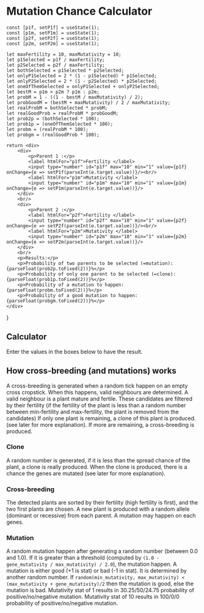 # Mutation Chance Calculator

    const [p1f, setP1f] = useState(1);
    const [p1m, setP1m] = useState(1);
    const [p2f, setP2f] = useState(1);
    const [p2m, setP2m] = useState(1);

    let maxFertility = 10, maxMutativity = 10;
    let p1Selected = p1f / maxFertility;
    let p2Selected = p2f / maxFertility;
    let bothSelected = p1Selected * p2Selected;
    let onlyP1Selected = 2 * (1 - p1Selected) * p1Selected;
    let onlyP2Selected = 2 * (1 - p2Selected) * p2Selected;
    let oneOfThemSelected = onlyP1Selected + onlyP2Selected;
    let bestM = p1m > p2m ? p1m : p2m;
    let probM = 1 - ((1 - bestM / maxMutativity) / 2);
    let probGoodM = (bestM + maxMutativity) / 2 / maxMutativity;
    let realProbM = bothSelected * probM;
    let realGoodProb = realProbM * probGoodM;
    let prob2p = (bothSelected * 100);
    let prob1p = (oneOfThemSelected * 100);
    let probm = (realProbM * 100);
    let probgm = (realGoodProb * 100);

    return <div>
        <div>
            <p>Parent 1 :</p>
            <label htmlFor="p1f">Fertility </label>
            <input type="number" id="p1f" max="10" min="1" value={p1f} onChange={e => setP1f(parseInt(e.target.value))}/><br/>
            <label htmlFor="p1m">Mutativity </label>
            <input type="number" id="p1m" max="10" min="1" value={p1m} onChange={e => setP1m(parseInt(e.target.value))}/>
        </div>
        <br/>
        <div>
            <p>Parent 2 :</p>
            <label htmlFor="p2f">Fertility </label>
            <input type="number" id="p2f" max="10" min="1" value={p2f} onChange={e => setP2f(parseInt(e.target.value))}/><br/>
            <label htmlFor="p2m">Mutativity </label>
            <input type="number" id="p2m" max="10" min="1" value={p2m} onChange={e => setP2m(parseInt(e.target.value))}/>
        </div>
        <br/>
        <p>Results:</p>
        <p>Probability of two parents to be selected (=mutation): {parseFloat(prob2p.toFixed(2))}%</p>
        <p>Probability of only one parent to be selected (=clone): {parseFloat(prob1p.toFixed(2))}%</p>
        <p>Probability of a mutation to happen: {parseFloat(probm.toFixed(2))}%</p>
        <p>Probability of a good mutation to happen: {parseFloat(probgm.toFixed(2))}%</p>
    </div>
}

## Calculator

Enter the values in the boxes below to have the result.

<Calculator/>

## How cross-breeding (and mutations) works
A cross-breeding is generated when a random tick happen on an empty cross cropstick.
When this happens, valid neighbours are determined. A valid neighbour is a plant mature and fertile.
These candidates are filtered by their fertility (if the fertility of the plant is less than a random number between min-fertility and max-fertility, the plant is removed from the candidates)
If only one plant is remaining, a clone of this plant is produced. (see later for more explanation).
If more are remaining, a cross-breeding is produced.

### Clone

A random number is generated, if it is less than the spread chance of the plant, a clone is really produced.
When the clone is produced, there is a chance the genes are mutated (see later for more explanation).

### Cross-breeding

The detected plants are sorted by their fertility (high fertility is first), and the two first plants are chosen.
A new plant is produced with a random allele (dominant or recessive) from each parent. A mutation may happen on each genes.

### Mutation

A random mutation happen after generating a random number (between 0.0 and 1.0).
If it is greater than a threshold (computed by `(1.0 - gene_mutativity / max_mutativity) / 2.0`), the mutation happen.
A mutation is either good (+1 is stat) or bad (-1 in stat). It is determined by another random number.
If `random(min_mutativity, max_mutativity) < (max_mutativity + gene_mutativity)/2` then the mutation is good, else the mutation is bad.
Mutativity stat of 1 results in 30.25/50/24.75 probability of positive/no/negative mutation.
Mutativity stat of 10 results in 100/0/0 probability of positive/no/negative mutation.

